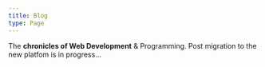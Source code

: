 ```yaml
---
title: Blog
type: Page
---
```


The **chronicles of Web Development** & Programming. Post migration to the new platfom is in progress...
